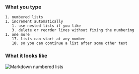 
### What you type

```
1. numbered lists
1. increment automatically
   1. use nested lists if you like
   3. delete or reorder lines without fixing the numbering
1. one more
   17. lists can start at any number
   18. so you can continue a list after some other text
```

### What it looks like

![Markdown numbered lists](../../../images/markdown-numbered-lists.png)
